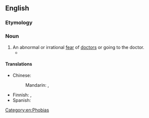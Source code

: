 ==English==

===Etymology===
{{confix|en|iatro|phobia}}

===Noun===
{{en-noun|-}}

# An abnormal or irrational [[fear]] of [[doctor]]s or going to the doctor.
#* {{quote-text|en|year=1996|author=Leslie A. Fiedler|title=Tyranny of the Normal: Essays on Bioethics, Theology & Myth|page=114|passage=Though such '''iatrophobia''' has always been with us, it assumed an especially virulent form in the sixties.}}

====Translations====
{{trans-top|fear of doctors}}
* Chinese:
*: Mandarin: {{t|cmn|醫生恐懼症|sc=Hani}}, {{t|cmn|医生恐惧症|tr=yīshēng kǒngjùzhèng|sc=Hani}}
{{trans-mid}}
* Finnish: {{t|fi|lääkäripelko}}, {{t+|fi|iatrofobia}}
* Spanish: {{t+|es|iatrofobia|f}}
{{trans-bottom}}

[[Category:en:Phobias]]